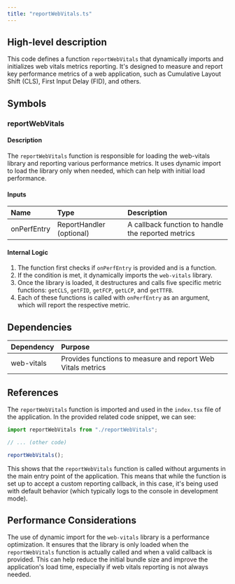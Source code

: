```yaml
---
title: "reportWebVitals.ts"
---
```


## High-level description
This code defines a function `reportWebVitals` that dynamically imports and initializes web vitals metrics reporting. It's designed to measure and report key performance metrics of a web application, such as Cumulative Layout Shift (CLS), First Input Delay (FID), and others.

## Symbols

### reportWebVitals
#### Description
The `reportWebVitals` function is responsible for loading the web-vitals library and reporting various performance metrics. It uses dynamic import to load the library only when needed, which can help with initial load performance.

#### Inputs
| Name | Type | Description |
|:-----|:-----|:------------|
| onPerfEntry | ReportHandler (optional) | A callback function to handle the reported metrics |

#### Internal Logic
1. The function first checks if `onPerfEntry` is provided and is a function.
2. If the condition is met, it dynamically imports the `web-vitals` library.
3. Once the library is loaded, it destructures and calls five specific metric functions: `getCLS`, `getFID`, `getFCP`, `getLCP`, and `getTTFB`.
4. Each of these functions is called with `onPerfEntry` as an argument, which will report the respective metric.

## Dependencies
| Dependency | Purpose |
|:-----------|:--------|
| web-vitals | Provides functions to measure and report Web Vitals metrics |

## References
The `reportWebVitals` function is imported and used in the `index.tsx` file of the application. In the provided related code snippet, we can see:

```typescript
import reportWebVitals from "./reportWebVitals";

// ... (other code)

reportWebVitals();
```

This shows that the `reportWebVitals` function is called without arguments in the main entry point of the application. This means that while the function is set up to accept a custom reporting callback, in this case, it's being used with default behavior (which typically logs to the console in development mode).

## Performance Considerations
The use of dynamic import for the `web-vitals` library is a performance optimization. It ensures that the library is only loaded when the `reportWebVitals` function is actually called and when a valid callback is provided. This can help reduce the initial bundle size and improve the application's load time, especially if web vitals reporting is not always needed.